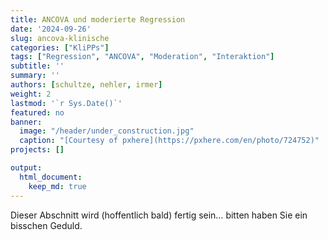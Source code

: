 ```yaml
---
title: ANCOVA und moderierte Regression
date: '2024-09-26'
slug: ancova-klinische
categories: ["KliPPs"]
tags: ["Regression", "ANCOVA", "Moderation", "Interaktion"]
subtitle: ''
summary: ''
authors: [schultze, nehler, irmer]
weight: 2
lastmod: '`r Sys.Date()`'
featured: no
banner:
  image: "/header/under_construction.jpg"
  caption: "[Courtesy of pxhere](https://pxhere.com/en/photo/724752)"
projects: []

output:
  html_document:
    keep_md: true
---
```


Dieser Abschnitt wird (hoffentlich bald) fertig sein... bitten haben Sie ein bisschen Geduld.
